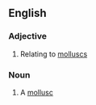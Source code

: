 ==English==

===Adjective===
{{en-adj|-}}

# Relating to [[mollusc]]s

===Noun===
{{en-noun}}

# A [[mollusc]]